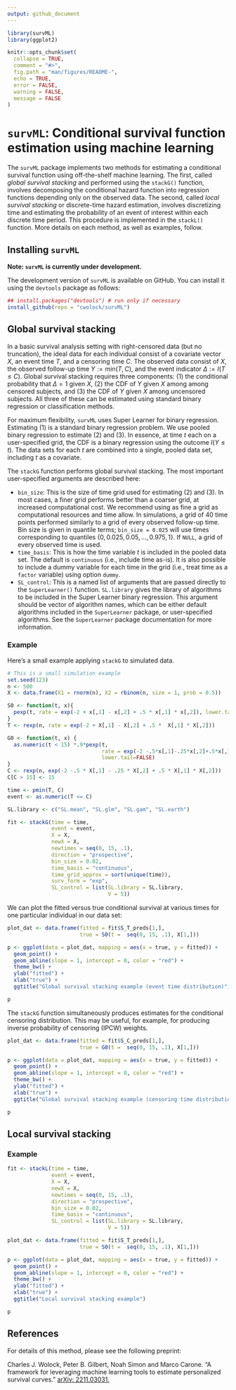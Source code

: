 ```yaml
---
output: github_document
---
```


<!-- README.md is generated from README.Rmd. Please edit that file -->

```r
library(survML)
library(ggplot2)

knitr::opts_chunk$set(
  collapse = TRUE,
  comment = "#>",
  fig.path = "man/figures/README-",
  echo = TRUE,
  error = FALSE,
  warning = FALSE,
  message = FALSE
)
```

# `survML`: Conditional survival function estimation using machine learning

The `survML` package implements two methods for estimating a conditional survival function using off-the-shelf machine learning. The first, called *global survival stacking* and performed using the `stackG()` function, involves decomposing the conditional hazard function into regression functions depending only on the observed data. The second, called *local survival stacking* or discrete-time hazard estimation, involves discretizing time and estimating the probability of an event of interest within each discrete time period. This procedure is implemented in the `stackL()` function. More details on each method, as well as examples, follow. 

## Installing `survML`

**Note: `survML` is currently under development.**

The development version of `survML` is available on GitHub. You can install it using the `devtools` package as follows: 

```r
## install.packages("devtools") # run only if necessary
install_github(repo = "cwolock/survML")
```

## Global survival stacking

In a basic survival analysis setting with right-censored data (but no truncation), the ideal data for each individual consist of a covariate vector $X$, an event time $T$, and a censoring time $C$. The observed data consist of $X$, the observed follow-up time $Y:=\text{min}(T,C)$, and the event indicator $\Delta := I(T \leq C)$. Global survival stacking requires three components: (1) the conditional probability that $\Delta = 1$ given $X$, (2) the CDF of $Y$ given $X$ among among censored subjects, and (3) the CDF of $Y$ given $X$ among uncensored subjects. All three of these can be estimated using standard binary regression or classification methods. 

For maximum flexibility, `survML` uses Super Learner for binary regression. Estimating (1) is a standard binary regression problem. We use pooled binary regression to estimate (2) and (3). In essence, at time $t$ each on a user-specified grid, the CDF is a binary regression using the outcome $I(Y \leq t)$. The data sets for each $t$ are combined into a single, pooled data set, including $t$ as a covariate. 

The `stackG` function performs global survival stacking. The most important user-specified arguments are described here:

* `bin_size`: This is the size of time grid used for estimating (2) and (3). In most cases, a finer grid performs better than a coarser grid, at increased computational cost. We recommend using as fine a grid as computational resources and time allow. In simulations, a grid of 40 time points performed similarly to a grid of every observed follow-up time. Bin size is given in quantile terms; `bin_size = 0.025` will use times corresponding to quantiles $\{0, 0.025, 0.05, \dots, 0.975, 1\}$. If `NULL`, a grid of every observed time is used. 
* `time_basis`: This is how the time variable $t$ is included in the pooled data set. The default is `continuous` (i.e., include time as-is). It is also possible to include a dummy variable for each time in the grid (i.e., treat time as a `factor` variable) using option `dummy`. 
* `SL_control`: This is a named list of arguments that are passed directly to the `SuperLearner()` function. `SL.library` gives the library of algorithms to be included in the Super Learner binary regression. This argument should be vector of algorithm names, which can be either default algorithms included in the `SuperLearner` package, or user-specified algorithms. See the `SuperLearner` package documentation for more information. 

### Example

Here's a small example applying `stackG` to simulated data. 

```r
# This is a small simulation example
set.seed(123)
n <- 500
X <- data.frame(X1 = rnorm(n), X2 = rbinom(n, size = 1, prob = 0.5))

S0 <- function(t, x){
  pexp(t, rate = exp(-2 + x[,1] - x[,2] + .5 * x[,1] * x[,2]), lower.tail = FALSE)
}
T <- rexp(n, rate = exp(-2 + X[,1] - X[,2] + .5 *  X[,1] * X[,2]))

G0 <- function(t, x) {
  as.numeric(t < 15) *.9*pexp(t,
                              rate = exp(-2 -.5*x[,1]-.25*x[,2]+.5*x[,1]*x[,2]),
                              lower.tail=FALSE)
}
C <- rexp(n, exp(-2 -.5 * X[,1] - .25 * X[,2] + .5 * X[,1] * X[,2]))
C[C > 15] <- 15

time <- pmin(T, C)
event <- as.numeric(T <= C)

SL.library <- c("SL.mean", "SL.glm", "SL.gam", "SL.earth")

fit <- stackG(time = time,
              event = event,
              X = X,
              newX = X,
              newtimes = seq(0, 15, .1),
              direction = "prospective",
              bin_size = 0.02,
              time_basis = "continuous",
              time_grid_approx = sort(unique(time)),
              surv_form = "exp",
              SL_control = list(SL.library = SL.library,
                                V = 5))
```

We can plot the fitted versus true conditional survival at various times for one particular individual in our data set: 

```r
plot_dat <- data.frame(fitted = fit$S_T_preds[1,], 
                       true = S0(t =  seq(0, 15, .1), X[1,]))

p <- ggplot(data = plot_dat, mapping = aes(x = true, y = fitted)) + 
  geom_point() + 
  geom_abline(slope = 1, intercept = 0, color = "red") + 
  theme_bw() + 
  ylab("fitted") +
  xlab("true") + 
  ggtitle("Global survival stacking example (event time distribution)")

p
```

The `stackG` function simultaneously produces estimates for the conditional censoring distribution. This may be useful, for example, for producing inverse probability of censoring (IPCW) weights. 

```r
plot_dat <- data.frame(fitted = fit$S_C_preds[1,], 
                       true = G0(t =  seq(0, 15, .1), X[1,]))

p <- ggplot(data = plot_dat, mapping = aes(x = true, y = fitted)) + 
  geom_point() + 
  geom_abline(slope = 1, intercept = 0, color = "red") + 
  theme_bw() + 
  ylab("fitted") +
  xlab("true") + 
  ggtitle("Global survival stacking example (censoring time distribution)")

p
```

## Local survival stacking

### Example

```r
fit <- stackL(time = time,
              event = event,
              X = X,
              newX = X,
              newtimes = seq(0, 15, .1),
              direction = "prospective",
              bin_size = 0.02,
              time_basis = "continuous",
              SL_control = list(SL.library = SL.library,
                                V = 5))
```

```r
plot_dat <- data.frame(fitted = fit$S_T_preds[1,], 
                       true = S0(t =  seq(0, 15, .1), X[1,]))

p <- ggplot(data = plot_dat, mapping = aes(x = true, y = fitted)) + 
  geom_point() + 
  geom_abline(slope = 1, intercept = 0, color = "red") + 
  theme_bw() + 
  ylab("fitted") +
  xlab("true") + 
  ggtitle("Local survival stacking example")

p
```

## References
For details of this method, please see the following preprint:

Charles J. Wolock, Peter B. Gilbert, Noah Simon and Marco Carone. "A framework for leveraging machine learning tools to estimate personalized survival curves." [arXiv: 2211.03031.](https://arxiv.org/abs/2211.03031) 
